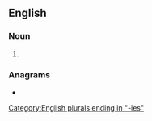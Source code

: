 {{also|sandíes}}
==English==

===Noun===
{{head|en|noun form}}

# {{plural of|en|Sandy}}

===Anagrams===
* {{anagrams|en|a=adeinss|Dansies}}

[[Category:English plurals ending in "-ies"]]